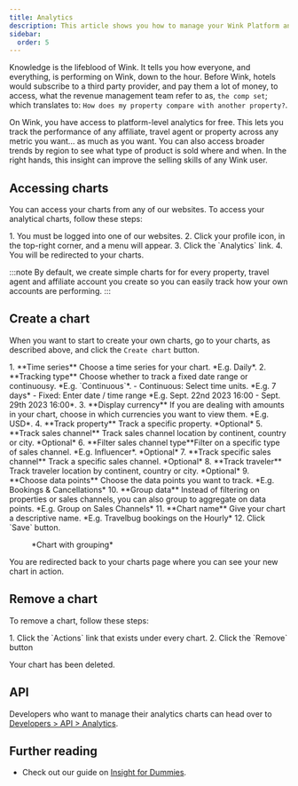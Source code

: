 ```yaml
---
title: Analytics
description: This article shows you how to manage your Wink Platform analytics.
sidebar:
  order: 5
---
```



Knowledge is the lifeblood of Wink. It tells you how everyone, and everything, is performing on Wink, down to the hour. Before Wink, hotels would subscribe to a third party provider, and pay them a lot of money, to access, what the revenue management team refer to as, `the comp set`; which translates to: `How does my property compare with another property?`.

On Wink, you have access to platform-level analytics for free. This lets you track the performance of any affiliate, travel agent or property across any metric you want... as much as you want. You can also access broader trends by region to see what type of product is sold where and when. In the right hands, this insight can improve the selling skills of any Wink user.

## Accessing charts

You can access your charts from any of our websites. To access your analytical charts, follow these steps:

<Steps>
1. You must be logged into one of our websites.
2. Click your profile icon, in the top-right corner, and a menu will appear.
3. Click the `Analytics` link.
4. You will be redirected to your charts.
</Steps>

:::note
By default, we create simple charts for for every property, travel agent and affiliate account you create so you can easily track how your own accounts are performing.
:::

## Create a chart

When you want to start to create your own charts, go to your charts, as described above, and click the `Create chart` button.

<Steps>
1. **Time series** Choose a time series for your chart. *E.g. Daily*.
2. **Tracking type** Choose whether to track a fixed date range or continuousy. *E.g. `Continuous`*.
    - Continuous: Select time units. *E.g. 7 days*
    - Fixed: Enter date / time range *E.g. Sept. 22nd 2023 16:00 - Sept. 29th 2023 16:00*.
3. **Display currency** If you are dealing with amounts in your chart, choose in which currencies you want to view them. *E.g. USD*.
4. **Track property** Track a specific property. *Optional*
5. **Track sales channel** Track sales channel location by continent, country or city. *Optional*
6. **Filter sales channel type**Filter on a specific type of sales channel. *E.g. Influencer*. *Optional* 
7. **Track specific sales channel** Track a specific sales channel. *Optional*
8. **Track traveler** Track traveler location by continent, country or city. *Optional*
9. **Choose data points** Choose the data points you want to track. *E.g. Bookings & Cancellations*
10. **Group data** Instead of filtering on properties or sales channels, you can also group to aggregate on data points. *E.g. Group on Sales Channels*
11. **Chart name** Give your chart a descriptive name. *E.g. Travelbug bookings on the Hourly*
12. Click `Save` button.
</Steps>

<figure>
<CloudinaryImage 
      width="700"
      height="219"
      resize="scale"
      quality="best"
      alt="Analytics chart"
      src="academy/analytics" 
      errorImage="noimage_opaque_nyrtl0.png"
    />
    <figcaption>*Chart with grouping*</figcaption>
</figure>

You are redirected back to your charts page where you can see your new chart in action.

## Remove a chart

To remove a chart, follow these steps:

<Steps>
1. Click the `Actions` link that exists under every chart.
2. Click the `Remove` button
</Steps>

Your chart has been deleted.

## API

Developers who want to manage their analytics charts can head over to [Developers > API > Analytics](/developers/apis/#analytics-api).

## Further reading

- Check out our guide on [Insight for Dummies](/guides/insight-for-dummies).